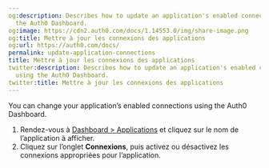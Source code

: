 ```yaml
---
og:description: Describes how to update an application's enabled connections using
  the Auth0 Dashboard.
og:image: https://cdn2.auth0.com/docs/1.14553.0/img/share-image.png
og:title: Mettre à jour les connexions des applications
og:url: https://auth0.com/docs/
permalink: update-application-connections
title: Mettre à jour les connexions des applications
twitter:description: Describes how to update an application's enabled connections
  using the Auth0 Dashboard.
twitter:title: Mettre à jour les connexions des applications
---
```


You can change your application’s enabled connections using the Auth0 Dashboard.

1. Rendez-vous à [Dashboard > Applications](%24%7Bmanage_url%7D/#/applications) et cliquez sur le nom de l’application à afficher.
2. Cliquez sur l’onglet **Connexions**, puis activez ou désactivez les connexions appropriées pour l’application.